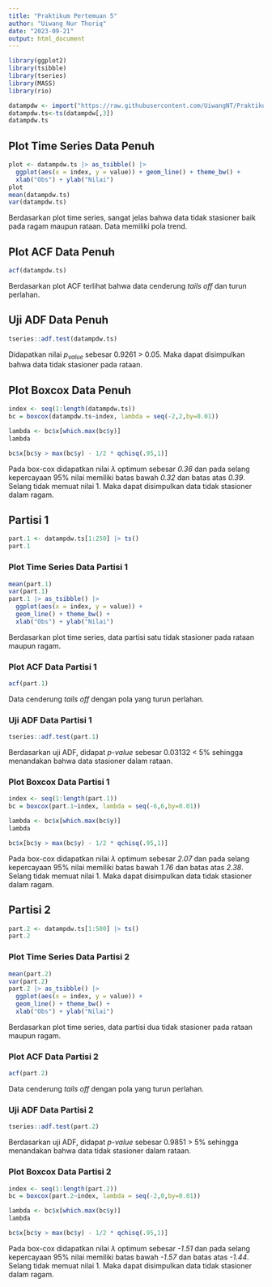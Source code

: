 ```yaml
---
title: "Praktikum Pertemuan 5"
author: "Uiwang Nur Thoriq"
date: "2023-09-21"
output: html_document
---
```


```r
library(ggplot2)
library(tsibble)
library(tseries)
library(MASS)
library(rio)

datampdw <- import("https://raw.githubusercontent.com/UiwangNT/Praktikum_MPDW/main/data/US_inflation_rates_csv.csv")
datampdw.ts<-ts(datampdw[,3])
datampdw.ts
```

## Plot Time Series Data Penuh
```r
plot <- datampdw.ts |> as_tsibble() |> 
  ggplot(aes(x = index, y = value)) + geom_line() + theme_bw() +
  xlab("Obs") + ylab("Nilai")
plot
mean(datampdw.ts)
var(datampdw.ts)
```
Berdasarkan plot time series, sangat jelas bahwa data tidak stasioner baik pada ragam maupun rataan. Data memiliki pola trend.

## Plot ACF Data Penuh
```r
acf(datampdw.ts)
```
Berdasarkan plot ACF terlihat bahwa data cenderung *tails off* dan turun perlahan.

## Uji ADF Data Penuh
```r
tseries::adf.test(datampdw.ts)
```
Didapatkan nilai $p_{value}$ sebesar 0.9261 > 0.05. Maka dapat disimpulkan bahwa data tidak stasioner pada rataan.

## Plot Boxcox Data Penuh
```r
index <- seq(1:length(datampdw.ts))
bc = boxcox(datampdw.ts~index, lambda = seq(-2,2,by=0.01))

lambda <- bc$x[which.max(bc$y)]
lambda

bc$x[bc$y > max(bc$y) - 1/2 * qchisq(.95,1)]
```
Pada box-cox didapatkan nilai $\lambda$ optimum sebesar *0.36* dan pada selang kepercayaan 95% nilai memiliki batas bawah *0.32* dan batas atas *0.39*. Selang tidak memuat nilai 1. Maka dapat disimpulkan data tidak stasioner dalam ragam.

## Partisi 1
```r
part.1 <- datampdw.ts[1:250] |> ts()
part.1
```

### Plot Time Series Data Partisi 1
```r
mean(part.1)
var(part.1)
part.1 |> as_tsibble() |> 
  ggplot(aes(x = index, y = value)) +
  geom_line() + theme_bw() +
  xlab("Obs") + ylab("Nilai")
```
Berdasarkan plot time series, data partisi satu tidak stasioner pada rataan maupun ragam.

### Plot ACF Data Partisi 1
```r
acf(part.1)
```
Data cenderung *tails off* dengan pola yang turun perlahan.

### Uji ADF Data Partisi 1
```r
tseries::adf.test(part.1)
```
Berdasarkan uji ADF, didapat *p-value* sebesar 0.03132 < 5% sehingga menandakan bahwa data stasioner dalam rataan.

### Plot Boxcox Data Partisi 1
```r
index <- seq(1:length(part.1))
bc = boxcox(part.1~index, lambda = seq(-6,6,by=0.01))

lambda <- bc$x[which.max(bc$y)]
lambda

bc$x[bc$y > max(bc$y) - 1/2 * qchisq(.95,1)]
```
Pada box-cox didapatkan nilai $\lambda$ optimum sebesar *2.07* dan pada selang kepercayaan 95% nilai memiliki batas bawah *1.76* dan batas atas *2.38*. Selang tidak memuat nilai 1. Maka dapat disimpulkan data tidak stasioner dalam ragam.

## Partisi 2
```r
part.2 <- datampdw.ts[1:500] |> ts()
part.2
```
### Plot Time Series Data Partisi 2
```r
mean(part.2)
var(part.2)
part.2 |> as_tsibble() |> 
  ggplot(aes(x = index, y = value)) +
  geom_line() + theme_bw() +
  xlab("Obs") + ylab("Nilai")
```
Berdasarkan plot time series, data partisi dua tidak stasioner pada rataan maupun ragam.

### Plot ACF Data Partisi 2
```r
acf(part.2)
```
Data cenderung *tails off* dengan pola yang turun perlahan.

### Uji ADF Data Partisi 2
```r
tseries::adf.test(part.2)
```
Berdasarkan uji ADF, didapat *p-value* sebesar 0.9851 > 5% sehingga menandakan bahwa data tidak stasioner dalam rataan.

### Plot Boxcox Data Partisi 2
```r
index <- seq(1:length(part.2))
bc = boxcox(part.2~index, lambda = seq(-2,0,by=0.01))

lambda <- bc$x[which.max(bc$y)]
lambda

bc$x[bc$y > max(bc$y) - 1/2 * qchisq(.95,1)]
```
Pada box-cox didapatkan nilai $\lambda$ optimum sebesar *-1.51* dan pada selang kepercayaan 95% nilai memiliki batas bawah *-1.57* dan batas atas *-1.44*. Selang tidak memuat nilai 1. Maka dapat disimpulkan data tidak stasioner dalam ragam.







